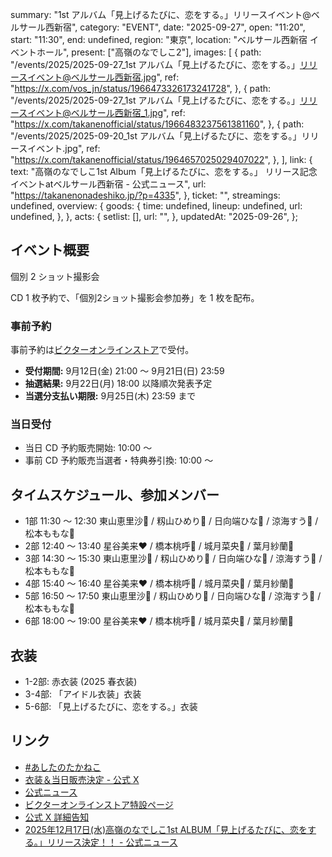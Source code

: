   summary: "1st アルバム「見上げるたびに、恋をする。」リリースイベント@ベルサール西新宿",
  category: "EVENT",
  date: "2025-09-27",
  open: "11:20",
  start: "11:30",
  end: undefined,
  region: "東京",
  location: "ベルサール西新宿 イベントホール",
  present: ["高嶺のなでしこ2"],
  images: [
    {
      path: "/events/2025/2025-09-27_1st アルバム「見上げるたびに、恋をする。」リリースイベント@ベルサール西新宿.jpg",
      ref: "https://x.com/vos_jn/status/1966473326173241728",
    },
    {
      path: "/events/2025/2025-09-27_1st アルバム「見上げるたびに、恋をする。」リリースイベント@ベルサール西新宿_1.jpg",
      ref: "https://x.com/takanenofficial/status/1966483237561381160",
    },
    {
      path: "/events/2025/2025-09-20_1st アルバム「見上げるたびに、恋をする。」リリースイベント.jpg",
      ref: "https://x.com/takanenofficial/status/1964657025029407022",
    },
  ],
  link: {
    text: "高嶺のなでしこ1st Album「見上げるたびに、恋をする。」 リリース記念イベントatベルサール西新宿 - 公式ニュース",
    url: "https://takanenonadeshiko.jp/?p=4335",
  },
  ticket: "",
  streamings: undefined,
  overview: {
    goods: {
      time: undefined,
      lineup: undefined,
      url: undefined,
    },
  },
  acts: {
    setlist: [],
    url: "",
  },
  updatedAt: "2025-09-26",
};

## イベント概要

個別 2 ショット撮影会

CD 1 枚予約で、「個別2ショット撮影会参加券」を 1 枚を配布。

### 事前予約

事前予約は[ビクターオンラインストア](https://victor-store.jp/special/takaneko20250927)で受付。

- **受付期間:** 9月12日(金) 21:00 〜 9月21日(日) 23:59
- **抽選結果:** 9月22日(月) 18:00 以降順次発表予定
- **当選分支払い期限:** 9月25日(木) 23:59 まで

### 当日受付

- 当日 CD 予約販売開始: 10:00 〜
- 事前 CD 予約販売当選者・特典券引換: 10:00 〜

## タイムスケジュール、参加メンバー

- 1部 11:30 〜 12:30 東山恵里沙🧡 / 籾山ひめり💙 / 日向端ひな💜 / 涼海すう🩵 / 松本ももな🎀
- 2部 12:40 〜 13:40 星谷美来❤ / 橋本桃呼🩷 / 城月菜央💛 / 葉月紗蘭🤍
- 3部 14:30 〜 15:30 東山恵里沙🧡 / 籾山ひめり💙 / 日向端ひな💜 / 涼海すう🩵 / 松本ももな🎀
- 4部 15:40 〜 16:40 星谷美来❤ / 橋本桃呼🩷 / 城月菜央💛 / 葉月紗蘭🤍
- 5部 16:50 〜 17:50 東山恵里沙🧡 / 籾山ひめり💙 / 日向端ひな💜 / 涼海すう🩵 / 松本ももな🎀
- 6部 18:00 〜 19:00 星谷美来❤ / 橋本桃呼🩷 / 城月菜央💛 / 葉月紗蘭🤍

## 衣装

- 1-2部: 赤衣装 (2025 春衣装)
- 3-4部: 「アイドル衣装」衣装
- 5-6部: 「見上げるたびに、恋をする。」衣装

## リンク

- [#あしたのたかねこ](https://x.com/takanenofficial/status/1971552839018414133)
- [衣装＆当日販売決定 - 公式 X](https://x.com/takanenofficial/status/1971176693357502479)
- [公式ニュース](https://takanenonadeshiko.jp/?p=4335)
- [ビクターオンラインストア特設ページ](https://victor-store.jp/special/takaneko20250927)
- [公式 X 詳細告知](https://x.com/takanenofficial/status/1966483237561381160)
- [2025年12月17日(水)高嶺のなでしこ1st ALBUM「見上げるたびに、恋をする。」リリース決定！！ - 公式ニュース](https://takanenonadeshiko.jp/?p=4248)
